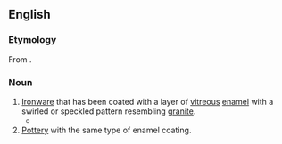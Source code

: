 ==English==

===Etymology===
From {{af|en|granite|-ware|id2=substance, kind, or use}}.

===Noun===
{{en-noun|~}}

# [[ironware|Ironware]] that has been coated with a layer of [[vitreous]] [[enamel]] with a swirled or speckled pattern resembling [[granite]].
#* {{quote-book|en|year=1992| title=All the Pretty Horses|author=Cormac McCarthy|isbn=9780330510936| page=158| passage=The prisoners sat in the sand  among old rusted tins and bits of charcoal with their hands still manacled before them and the guards set out an old blue '''graniteware''' coffeepot and a stewpot of the sme material and they drank coffee and ate a dish containing some kind of pale and fibrous tuber, some kind of meat, some kind of fowl.}}
# [[pottery|Pottery]] with the same type of enamel coating.
